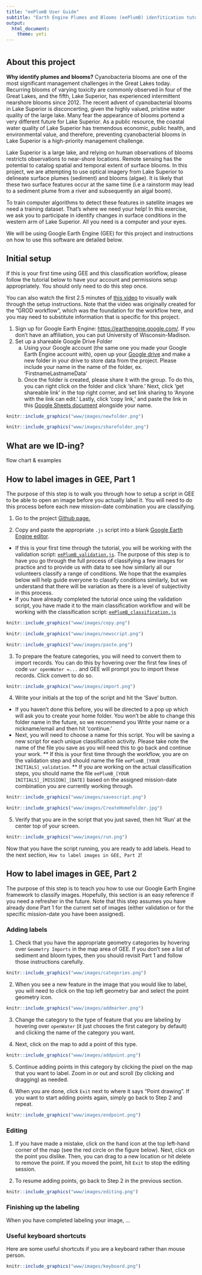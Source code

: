 ```yaml
---
title: "eePlumB User Guide"
subtitle: "Earth Engine Plumes and Blooms (eePlumB) idenfitication tutorial"
output: 
  html_document:
    theme: yeti
---
```


# {.tabset .tabset-fade .tabset-pills}

## About this project

**Why identify plumes and blooms?** Cyanobacteria blooms are one of the most significant management challenges in the Great Lakes today. Recurring blooms of varying toxicity are commonly observed in four of the Great Lakes, and the fifth, Lake Superior, has experienced intermittent nearshore blooms since 2012. The recent advent of cyanobacterial blooms in Lake Superior is disconcerting, given the highly valued, pristine water quality of the large lake. Many fear the appearance of blooms portend a very different future for Lake Superior. As a public resource, the coastal water quality of Lake Superior has tremendous economic, public health, and environmental value, and therefore, preventing cyanobacterial blooms in Lake Superior is a high-priority management challenge.

Lake Superior is a large lake, and relying on human observations of blooms restricts observations to near-shore locations. Remote sensing has the potential to catalog spatial and temporal extent of surface blooms. In this project, we are attempting to use optical imagery from Lake Superior to delineate surface plumes (sediment) and blooms (algae). It is likely that these two surface features occur at the same time (i.e a rainstorm may lead to a sediment plume from a river and subsequently an algal boom). 

To train computer algorithms to detect these features in satellite images we need a training dataset. That's where we need your help! In this exercise, we ask you to participate in identify changes in surface conditions in the western arm of Lake Superior. All you need is a computer and your eyes.

We will be using Google Earth Engine (GEE) for this project and instructions on how to use this software are detailed below. 

## Initial setup

If this is your first time using GEE and this classification workflow, please follow the tutorial below to have your account and permissions setup appropriately. You should only need to do this step once.

You can also watch the first 2.5 minutes of [this video](https://youtu.be/QXJf9IAF1z4) to visually walk through the setup instructions. Note that the video was originally created for the "GROD workflow", which was the foundation for the workflow here, and you may need to substitute information that is specific for this project.

1. Sign up for Google Earth Engine: <https://earthengine.google.com/>. If you don't have an affiliation, you can put University of Wisconsin-Madison.
2. Set up a shareable Google Drive Folder
    a. Using your Google account (the same one you made your Google Earth Engine account with), open up your [Google drive](https://drive.google.com/drive/my-drive) and make a new folder in your drive to store data from the project. Please include your name in the name of the folder, ex. 'FirstnameLastnameData'
    b. Once the folder is created, please share it with the group. To do this, you can right click on the folder and click 'share.' Next, click 'get shareable link' in the top right corner, and set link sharing to 'Anyone with the link can edit.' Lastly, click 'copy link,' and paste the link in this [Google Sheets document](https://docs.google.com/spreadsheets/d/1J_jvedUA3fDjD4EAYYUe-bmEszaDJWjTzlbqJJN6MXE/edit#gid=0) alongside your name.

```r
knitr::include_graphics("www/images/newfolder.png")
```

```r
knitr::include_graphics("www/images/sharefolder.png")
```

## What are we ID-ing?

flow chart & examples

## How to label images in GEE, Part 1

The purpose of this step is to walk you through how to setup a script in GEE to be able to open an image before you actually label it. You will need to do this process before each new mission-date combination you are classifying.

1. Go to the project [Github page.](https://github.com/rossyndicate/Superior-Plume-Bloom/tree/main/eePlumB/1_user_interface_script) 

2. Copy and paste the appropriate `.js` script into a blank [Google Earth Engine editor](https://code.earthengine.google.com/). 

* If this is your first time through the tutorial, you will be working with the validation script: [`eePlumB_validation.js`](https://github.com/rossyndicate/Superior-Plume-Bloom/blob/5e9d0cd1ad435aa3bdb2f0d2b41c026c0f57c8ab/eePlumB/1_user_interface_script/eePlumB_validation). The purpose of this step is to have you go through the full process of classifying a few images for practice and to provide us with data to see how similarly all our volunteers classify a range of conditions. We hope that the examples below will help guide everyone to classify conditions similarly, but we understand that there will be variation as there is a level of subjectivity in this process. 
* If you have already completed the tutorial once using the validation script, you have made it to the main classification workflow and will be working with the classification script: [`eePlumB_classification.js`](LINK ME)

```r
knitr::include_graphics("www/images/copy.png")
```

```r
knitr::include_graphics("www/images/newscript.png")
```

```r
knitr::include_graphics("www/images/paste.png")
```

3. To prepare the feature categories, you will need to convert them to import records. You can do this by hovering over the first few lines of code `var openWater =...` and GEE will prompt you to import these records. Click convert to do so.

```r
knitr::include_graphics("www/images/import.png")
```

4. Write your initials at the top of the script and hit the ‘Save’ button. 

* If you haven't done this before, you will be directed to a pop up which will ask you to create your home folder. You won't be able to change this folder name in the future, so we recommend you Write your name or a nickname/email and then hit 'continue.' 
* Next, you will need to choose a name for this script. You will be saving a new script for each unique classification activity. Please take note the name of the file you save as you will need this to go back and continue your work.
** If this is your first time through the workflow, you are on the validation step and should name the file `eePlumB_[YOUR INITIALS]_validation`.
** If you are working on the actual classification steps, you should name the file `eePlumB_[YOUR INITIALS]_[MISSION]_[DATE]` based on the assigned mission-date combination you are currently working through.

```r
knitr::include_graphics("www/images/savescript.png")
```

```r
knitr::include_graphics("www/images/CreateHomeFolder.jpg")
```

5. Verify that you are in the script that you just saved, then hit ‘Run’ at the center top of your screen.

```r
knitr::include_graphics("www/images/run.png")
```

Now that you have the script running, you are ready to add labels. Head to the next section, `How to label images in GEE, Part 2`!

## How to label images in GEE, Part 2

The purpose of this step is to teach you how to use our Google Earth Engine framework to classify images. Hopefully, this section is an easy reference if you need a refresher in the future. Note that this step assumes you have already done Part 1 for the current set of images (either validation or for the specific mission-date you have been assigned).

### Adding labels

1. Check that you have the appropriate geometry categories by hovering over `Geometry Imports` in the map area of GEE. If you don't see a list of sediment and bloom types, then you should revisit Part 1 and follow those instructions carefully.

```r
knitr::include_graphics("www/images/categories.png")
```

2. When you see a new feature in the image that you would like to label, you will need to click on the top left geometry bar and select the point geometry icon.

```r
knitr::include_graphics("www/images/addmarker.png")
```

3. Change the category to the type of feature that you are labeling by hovering over `openWater` (it just chooses the first category by default) and clicking the name of the category you want.

4. Next, click on the map to add a point of this type. 

```r
knitr::include_graphics("www/images/addpoint.png")
```

5. Continue adding points in this category by clicking the pixel on the map that you want to label. Zoom in or out and scroll (by clicking and dragging) as needed. 

6. When you are done, click `Exit` next to where it says "Point drawing". If you want to start adding points again, simply go back to Step 2 and repeat.

```r
knitr::include_graphics("www/images/endpoint.png")
```

### Editing

1. If you have made a mistake, click on the hand icon at the top left-hand corner of the map (see the red circle on the figure below). Next, click on the point you dislike. Then, you can drag to a new location or hit delete to remove the point. If you moved the point, hit `Exit` to stop the editing session. 

2. To resume adding points, go back to Step 2 in the previous section.


```r
knitr::include_graphics("www/images/editing.png")
```

### Finishing up the labeling

When you have completed labeling your image, ... 

### Useful keyboard shortcuts

Here are some useful shortcuts if you are a keyboard rather than mouse person.

```r
knitr::include_graphics("www/images/keyboard.png")
```

